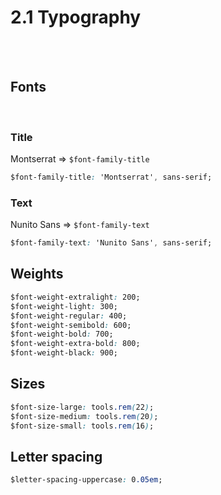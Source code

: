 
<Meta title="2 Styling principles / 2.1 Typography" />

# 2.1 Typography

<br />
<br />

## Fonts

<br />

### Title

Montserrat => `$font-family-title`

```css
$font-family-title: 'Montserrat', sans-serif;
```

### Text

Nunito Sans => `$font-family-text`

```css
$font-family-text: 'Nunito Sans', sans-serif;
```

## Weights

```css
$font-weight-extralight: 200;
$font-weight-light: 300;
$font-weight-regular: 400;
$font-weight-semibold: 600;
$font-weight-bold: 700;
$font-weight-extra-bold: 800;
$font-weight-black: 900;
```

## Sizes

```css
$font-size-large: tools.rem(22);
$font-size-medium: tools.rem(20);
$font-size-small: tools.rem(16);
```

## Letter spacing

```css
$letter-spacing-uppercase: 0.05em;
```

